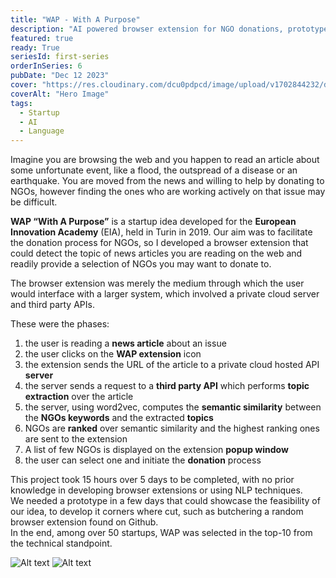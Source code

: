 ```yaml
---
title: "WAP - With A Purpose"
description: "AI powered browser extension for NGO donations, prototype for European Innovation Academy 2019"
featured: true
ready: True
seriesId: first-series
orderInSeries: 6
pubDate: "Dec 12 2023"
cover: "https://res.cloudinary.com/dcu0pdpcd/image/upload/v1702844232/dev_website/projects/wap/Wap_1_mklfgd.gif"
coverAlt: "Hero Image"
tags:
  - Startup
  - AI
  - Language
---
```

Imagine you are browsing the web and you happen to read an article about some unfortunate event, like a flood, the outspread of a disease or an earthquake. You are moved from the news and willing to help by donating to NGOs, however finding the ones who are working actively on that issue may be difficult.

**WAP “With A Purpose”** is a startup idea developed for the **European Innovation Academy** (EIA), held in Turin in 2019.
Our aim was to facilitate the donation process for NGOs, so I developed a browser extension that could detect the topic of news articles you are reading on the web and readily provide a selection of NGOs you may want to donate to.

The browser extension was merely the medium through which the user would interface with a larger system, which involved a private cloud server and third party APIs.

These were the phases:
1. the user is reading a **news article** about an issue
2. the user clicks on the **WAP extension** icon
3. the extension sends the URL of the article to a private cloud hosted API **server**
4. the server sends a request to a **third party API** which performs **topic extraction** over the article
5. the server, using word2vec, computes the **semantic similarity** between the **NGOs keywords** and the extracted **topics**
6. NGOs are **ranked** over semantic similarity and the highest ranking ones are sent to the extension
7. A list of few NGOs is displayed on the extension **popup window**
8. the user can select one and initiate the **donation** process

This project took 15 hours over 5 days to be completed, with no prior knowledge in developing browser extensions or using NLP techniques.\
We needed a prototype in a few days that could showcase the feasibility of our idea, to develop it corners where cut, such as butchering a random browser extension found on Github.\
In the end, among over 50 startups, WAP was selected in the top-10 from the technical standpoint.

![Alt text](https://res.cloudinary.com/dcu0pdpcd/image/upload/v1702160211/dev_website/projects/wap/IMG-20190726-WA0018_bqrk8t.jpg)
![Alt text](https://res.cloudinary.com/dcu0pdpcd/image/upload/v1702160209/dev_website/projects/wap/67192052_2341322059316776_2842893291932876800_o_xkccbs.jpg)


